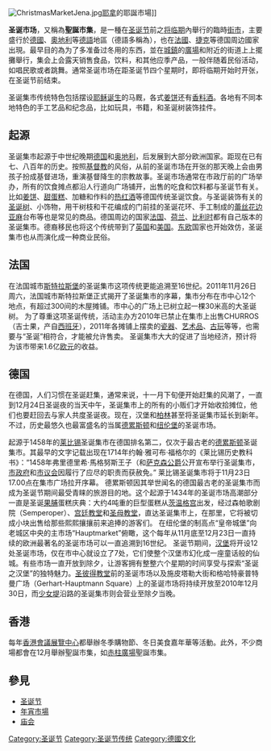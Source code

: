 {{Expert|time=2015-12-14T03:35:54+00:00}}

[[File:ChristmasMarketJena.jpg|thumb]][[耶拿|耶拿]]的耶誕市場]]

'''圣诞市场'''，又稱為'''聖誕市集'''，是一種在[[圣诞节|圣诞节]]前之[[将临期|将临期]]內舉行的臨時[[街市|街市]]，主要盛行於[[德國|德國]]、[[奧地利|奧地利]]等[[德語|德語]]地區（德語多稱為{{lang|de|Weihnachtsmarkt}}），也在[[法國|法國]]、[[捷克|捷克]]等德国周边國家出現。最早目的為为了多准备过冬用的东西，並在[[城鎮|城鎮]]的[[廣場|廣場]]和附近的街道上上擺攤舉行，集会上会露天销售食品，饮料，和其他应季产品，一般伴随着民俗活动，如唱民歌或者跳舞。通常圣诞市场在距圣诞节四个星期时，即将临期开始时开张，在圣诞节前结束。

圣诞集市传统特色包括摆设[[耶稣降生|耶稣诞生]]的马厩，各式[[姜饼|姜饼]]还有[[香料酒|香料酒]]。各地有不同本地特色的手工艺品和纪念品，比如玩具，书籍，和圣诞树装饰挂件。

==起源==
圣诞集市起源于中世纪晚期[[德国|德国]]和[[奥地利|奥地利]]，后发展到大部分欧洲国家。距现在已有七、八百年的历史。按照[[基督教|基督教]]的风俗，从前的圣诞市场在开张的那天晚上会由男孩子扮成基督进场，重演基督降生的宗教故事。圣诞市场通常在市政厅前的广场举办，所有的饮食摊点都沿人行道向广场铺开，出售的吃食和饮料都与圣诞节有关。
比如[[姜饼|姜饼]]、[[蛋糕|甜蛋糕]]、加糖和作料的[[红酒|热红酒]]等德国传统圣诞饮食。与圣诞装饰有关的[[圣诞树|圣诞树]]、小饰物，用干树枝和干花编成的门前挂的圣诞花环、手工制成的[[蕾丝花边|蕾丝花边]][[亚麻|亚麻]]台布等也是常见的商品。德国周边的国家[[法国|法国]]、[[荷兰|荷兰]]、[[比利时|比利时]]都有自己版本的圣诞集市。德裔移民也将这个传统带到了[[英国|英国]]和[[美国|美国]]。[[东欧|东欧]]国家也开始效仿，圣诞集市也从而演化成一种商业民俗。

==法国==
在法国城市[[斯特拉斯堡|斯特拉斯堡]]的圣诞集市这项传统更能追溯至16世纪。2011年11月26日周六，法国城市斯特拉斯堡正式揭开了圣诞集市的序幕，集市分布在市中心12个地点，有超过300间的木屋摊铺。市中心的广场上已树立起一棵30米高的大圣诞树。
为了尊重这项圣诞传统，活动主办方2010年已禁止在集市上出售CHURROS（吉士果，产自[[西班牙|西班牙]]），2011年各摊铺上摆卖的[[瓷器|瓷器]]、[[艺术品|艺术品]]、[[古玩|古玩]]等等，也需要与“圣诞”相符合，才能被允许售卖。
圣诞集市大大的促进了当地经济，预计将为该市带来1.6亿[[欧元|欧元]]的收益。

==德国==
在德国，人们习惯在圣诞赶集，通常来说，十一月下旬便开始赶集的风潮了，一直到12月24日圣诞夜的当天中午，圣诞集市上的所有的小贩们才开始收拾摊位，他们也要赶回去与家人共度圣诞夜。现在，汉堡和[[柏林|柏林]]甚至将圣诞集市延长到新年。不过，历史最悠久也最富盛名的当属[[德累斯顿|德累斯顿]]和[[纽伦堡|纽伦堡]]的圣诞市场。

起源于1458年的[[莱比锡|莱比锡]]圣诞集市在德国排名第二，仅次于最古老的[[德累斯顿|德累斯顿]]圣诞集市。其最早的文字记载出现在1714年约翰·雅可布·福格尔的《莱比锡历史教科书》：“1458年弗里德里希·馬格努斯王子（和[[萨克森公爵|萨克森公爵]]公开宣布举行圣诞集市，[[市政府|市政府]]和[[议会|市议会]]因履行了应尽的职责而获赦免。” 莱比锡圣诞集市将于11月23日17.00点在集市广场拉开序幕。
德累斯顿因其举世闻名的德国最古老的圣诞集市而成为圣诞节期间最受青睐的旅游目的地。这个起源于1434年的圣诞市场高潮部分一直是圣诞[[果脯|果脯]]蛋糕庆典：大约4吨重的巨型蛋糕从[[茨温格宫|茨温格宫]]出发，经过森帕歌剧院（Semperoper）、[[宫廷教堂|宫廷教堂]]和[[圣母教堂|圣母教堂]]，直达圣诞集市上，在那里，它将被切成小块出售给那些熙熙攘攘前来追捧的游客们。
在纽伦堡的制高点“皇帝城堡”向老城区中央的主市场“Hauptmarket”俯瞰，这个每年从11月底至12月23日一直持续的欧洲最著名的圣诞市场可以一直追溯到16世纪。
圣诞节期间，[[汉堡|汉堡]]将开设12处圣诞市场，仅在市中心就设立了7处，它们使整个汉堡市幻化成一座童话般的仙城。有些市场一直开放到除夕，让游客拥有整整六个星期的时间享受与探索“圣诞之汉堡”的独特魅力。[[圣彼得教堂|圣彼得教堂]]前的圣诞市场以及施皮塔勒大街和格哈特豪普特曼广场（Gerhart-Hauptmann Square）上的圣诞市场将持续开放至2010年12月30日，而[[少女堤|少女堤]]沿路的圣诞集市则会营业至除夕当晚。

==香港==
每年[[香港會議展覽中心|香港會議展覽中心]]都舉辦冬季購物節、冬日美食嘉年華等活動。此外，不少商場都會在12月舉辦聖誕市集，如[[赤柱廣場|赤柱廣場]]聖誕市集。

[[Category:圣诞节|Category:圣诞节]]

==參見==
{{Commons category|Christmas markets}}
{{Commons category|Christmas markets in Germany|德國聖誕市場}}
*[[圣诞节|圣诞节]]
*[[年宵市場|年宵市場]]
*[[庙会|庙会]]

{{聖誕節}}
[[Category:圣诞节传统|Category:圣诞节传统]]
[[Category:德國文化|Category:德國文化]]